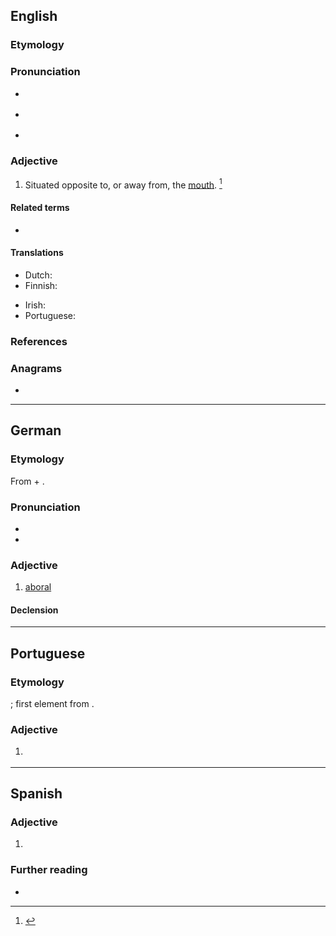 ==English==

===Etymology===
{{prefix|en|ab|oral|t1=away from|t2=the mouth}}

===Pronunciation===
* {{a|RP}} {{IPA|en|/æbˈɔːɹ.l̩/}}
* {{a|US}} {{IPA|en|/æbˈɔɹ.l̩/}}
* {{rhymes|en|ɔːɹəl|s=3}}

===Adjective===
{{en-adj}}

# {{lb|en|zoology}} Situated opposite to, or away from, the [[mouth]]. {{defdate|First attested in the mid 19<sup>th</sup> century.}}<ref>{{R:SOED5|page=6}}</ref>

====Related terms====
* {{l|en|aborally}}

====Translations====
{{trans-top|situated away from the mouth}}
* Dutch: {{t|nl|aboraal}}
* Finnish: {{t|fi|aboraalinen}}
{{trans-mid}}
* Irish: {{t|ga|allbhéalach}}
* Portuguese: {{t|pt|aboral}}
{{trans-bottom}}

===References===
<references/>

===Anagrams===
* {{anagrams|en|a=aablor|alobar}}

----

==German==

===Etymology===
From {{der|de|la|ab-}} + {{m|la|oralis}}.

===Pronunciation===
* {{audio|de|De-aboral.ogg|Audio}}
* {{rhymes|de|aːl|s=3}}

===Adjective===
{{de-adj|pred:-}}

# [[#English|aboral]]

====Declension====
{{de-adecl|pred:-}}

----

==Portuguese==

===Etymology===
{{prefix|pt|ab|oral}}; first element from {{der|pt|la|ab-}}.

===Adjective===
{{pt-adj}}

# {{lb|pt|zoology}} {{l|en|aboral}} {{gloss|situated away from the mouth}}
----
==Spanish==

===Adjective===
{{es-adj}}

# {{l|en|aboral}}

===Further reading===
* {{R:es:DRAE}}